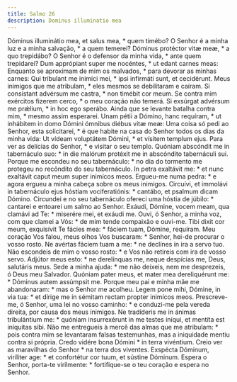```yaml
---
title: Salmo 26
description: Dominus illuminatio mea
---
```


<div class="side-by-side not-content">
  <span>Dóminus illuminátio mea, et salus mea, * quem timébo?</span>
  <span>O Senhor é a minha luz e a minha salvação, * a quem temerei?</span>
  <span>Dóminus protéctor vitæ meæ, * a quo trepidábo?</span>
  <span>O Senhor é o defensor da minha vida, * ante quem trepidarei?</span>
  <span>Dum apprópiant super me nocéntes, * ut edant carnes meas:</span>
  <span>
    Enquanto se aproximam de mim os malvados, * para devorar as minhas carnes:
  </span>
  <span>
    Qui tríbulant me inimíci mei, * ipsi infirmáti sunt, et cecidérunt.
  </span>
  <span>
    Meus inimigos que me atribulam, * eles mesmos se debilitaram e caíram.
  </span>
  <span>Si consístant advérsum me castra, * non timébit cor meum.</span>
  <span>
    Se contra mim exércitos fizerem cerco, * o meu coração não temerá.
  </span>
  <span>Si exsúrgat advérsum me prǽlium, * in hoc ego sperábo.</span>
  <span>Ainda que se levante batalha contra mim, * mesmo assim esperarei.</span>
  <span>
    Unam pétii a Dómino, hanc requíram, * ut inhábitem in domo Dómini ómnibus
    diébus vitæ meæ:
  </span>
  <span>
    Uma coisa só pedi ao Senhor, esta solicitarei, * é que habite na casa do
    Senhor todos os dias da minha vida:
  </span>
  <span>Ut vídeam voluptátem Dómini, * et vísitem templum ejus.</span>
  <span>Para ver as delícias do Senhor, * e visitar o seu templo.</span>
  <span>
    Quóniam abscóndit me in tabernáculo suo: * in die malórum protéxit me in
    abscóndito tabernáculi sui.
  </span>
  <span>
    Porque me escondeu no seu tabernáculo: * no dia do tormento me protegeu no
    recôndito do seu tabernáculo.
  </span>
  <span>
    In petra exaltávit me: * et nunc exaltávit caput meum super inimícos meos.
  </span>
  <span>
    Ergueu-me numa pedra: * e agora ergueu a minha cabeça sobre os meus
    inimigos.
  </span>
  <span>
    Circuívi, et immolávi in tabernáculo ejus hóstiam vociferatiónis: * cantábo,
    et psalmum dicam Dómino.
  </span>
  <span>
    Circundei e no seu tabernáculo ofereci uma hóstia de júbilo: * cantarei e
    entoarei um salmo ao Senhor.
  </span>
  <span>
    Exáudi, Dómine, vocem meam, qua clamávi ad Te: * miserére mei, et exáudi me.
  </span>
  <span>
    Ouvi, ó Senhor, a minha voz, com que clamei a Vós: * de mim tende compaixão
    e ouvi-me.
  </span>
  <span>
    Tibi dixit cor meum, exquisívit Te fácies mea: * fáciem tuam, Dómine,
    requíram.
  </span>
  <span>
    Meu coração Vos falou, meus olhos Vos buscaram: * Senhor, hei-de procurar o
    vosso rosto.
  </span>
  <span>Ne avértas fáciem tuam a me: * ne declínes in ira a servo tuo.</span>
  <span>
    Não escondeis de mim o vosso rosto: * e Vos não retireis com ira de vosso
    servo.
  </span>
  <span>
    Adjútor meus esto: * ne derelínquas me, neque despícias me, Deus, salutáris
    meus.
  </span>
  <span>
    Sede a minha ajuda: * me não deixeis, nem me desprezeis, ó Deus meu
    Salvador.
  </span>
  <span>
    Quóniam pater meus, et mater mea dereliquérunt me: * Dóminus autem assúmpsit
    me.
  </span>
  <span>
    Porque meu pai e minha mãe me abandonaram: * mas o Senhor me acolheu.
  </span>
  <span>
    Legem pone mihi, Dómine, in via tua: * et dírige me in sémitam rectam
    propter inimícos meos.
  </span>
  <span>
    Prescreve-me, ó Senhor, uma lei no vosso caminho: * e conduzi-me pela vereda
    direita, por causa dos meus inimigos.
  </span>
  <span>
    Ne tradíderis me in ánimas tribulántium me: * quóniam insurrexérunt in me
    testes iníqui, et mentíta est iníquitas sibi.
  </span>
  <span>
    Não me entregueis à mercê das almas que me atribulam: * pois contra mim se
    levantaram falsas testemunhas, mas a iniquidade mentiu contra si própria.
  </span>
  <span>Credo vidére bona Dómini * in terra vivéntium.</span>
  <span>Creio ver as maravilhas do Senhor * na terra dos viventes.</span>
  <span>
    Exspécta Dóminum, viríliter age: * et confortétur cor tuum, et sústine
    Dóminum.
  </span>
  <span>
    Espera o Senhor, porta-te virilmente: * fortifique-se o teu coração e espera
    no Senhor.
  </span>
</div>
